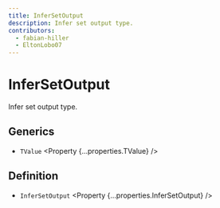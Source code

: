```yaml
---
title: InferSetOutput
description: Infer set output type.
contributors:
  - fabian-hiller
  - EltonLobo07
---
```



# InferSetOutput

Infer set output type.

## Generics

- `TValue` <Property {...properties.TValue} />

## Definition

- `InferSetOutput` <Property {...properties.InferSetOutput} />
